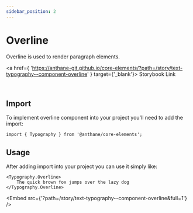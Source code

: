 ```yaml
---
sidebar_position: 2
---
```



# Overline

Overline is used to render paragraph elements.

<a
	href={
		'https://anthane-git.github.io/core-elements/?path=/story/text-typography--component-overline'
	}
	target={'_blank'}>
	Storybook Link
</a>

<br />

## Import

To implement overline component into your project you'll need to add the import:

```tsx
import { Typography } from '@anthane/core-elements';
```

## Usage

After adding import into your project you can use it simply like:

```tsx
<Typography.Overline>
	The quick brown fox jumps over the lazy dog
</Typography.Overline>
```

<Embed src={'?path=/story/text-typography--component-overline&full=1'} />
